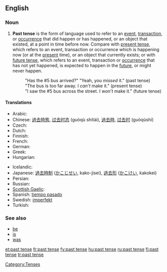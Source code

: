 ==English==

===Noun===
{{wikipedia}}
{{en-noun|sg=[[past]] [[tense]]}}

# {{grammar}} '''Past tense''' is the form of language used to refer to an [[event]], [[transaction]], or [[occurrence]] that did happen or has happened, or an object that existed, at a point in time before now. Compare with [[present tense]], which refers to an event, transaction or occurrence which is happening now (or at the [[present]] time), or an object that currently exists; or with [[future tense]], which refers to an event, transaction or [[occurrence]] that has not yet happened, is expected to happen in the [[future]], or might never happen.
#: "Has the #5 bus arrived?" "Yeah, you ''missed'' it." (past tense)
#: "The bus is too far away. I ''can’t'' make it." (present tense)
#: "I saw the #5 bus across the street. I ''won’t'' make it." (future tense)

====Translations====
{{trans-top|form of language}}
* Arabic: {{Arab|[[ماضي]]}} {{IPAchar|(māḍī)}} {{m}}
* Chinese: [[過去時態]], [[过去时态]] (guòqù shítài), [[過去時]], [[过去时]] (guòqùshí)
* Czech: {{t-|cs|minulý čas|m}}
* Dutch: {{t+|nl|verleden tijd}}
* Finnish: {{t+|fi|imperfekti}}
* French: {{t+|fr|passé|m}}
* German: {{t+|de|Vergangenheit|f}}
* Greek: {{t+|el|αόριστος|m|tr=aóristos}}
* Hungarian: {{t+|hu|múlt idő}}
{{trans-mid}}
* Icelandic: {{t+|is|þátíð|f}}
* Japanese: [[過去時制]] ([[かこじせい]], kako-jisei), [[過去形]] ([[かこけい]], kakokei)
* Persian: {{t|fa|ماضی|sc=fa-Arab}}
* Russian: {{t+|ru|прошедшее время|n|tr=prošédšeje vrémja}}
* [[Scottish Gaelic]]: {{t-|gd|tràth caithte|m|xs=Scottish Gaelic}}
* Spanish: [[tiempo pasado]] {{m}}
* Swedish: [[imperfekt]]
* Turkish: {{t+|tr|geçmiş zaman}}
{{trans-bottom}}

===See also===
* [[be]]
* [[is]]
* [[was]]

[[Category:Tenses]]

[[et:past tense]]
[[fr:past tense]]
[[fy:past tense]]
[[hu:past tense]]
[[ru:past tense]]
[[fi:past tense]]
[[tr:past tense]]